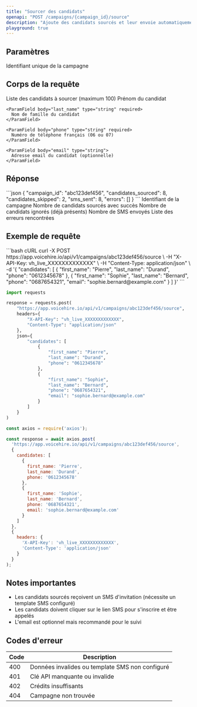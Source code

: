 ```yaml
---
title: "Sourcer des candidats"
openapi: "POST /campaigns/{campaign_id}/source"
description: "Ajoute des candidats sourcés et leur envoie automatiquement un SMS d'invitation"
playground: true
---
```


## Paramètres

<ParamField path="campaign_id" type="string" required>
  Identifiant unique de la campagne
</ParamField>

## Corps de la requête

<ParamField body="candidates" type="array" required>
  Liste des candidats à sourcer (maximum 100)
  
  <Expandable title="Propriétés de chaque candidat">
    <ParamField body="first_name" type="string" required>
      Prénom du candidat
    </ParamField>
    
    <ParamField body="last_name" type="string" required>
      Nom de famille du candidat
    </ParamField>
    
    <ParamField body="phone" type="string" required>
      Numéro de téléphone français (06 ou 07)
    </ParamField>
    
    <ParamField body="email" type="string">
      Adresse email du candidat (optionnelle)
    </ParamField>
  </Expandable>
</ParamField>

## Réponse

<ResponseExample>
```json
{
  "campaign_id": "abc123def456",
  "candidates_sourced": 8,
  "candidates_skipped": 2,
  "sms_sent": 8,
  "errors": []
}
```
</ResponseExample>

<ResponseField name="campaign_id" type="string" required>
  Identifiant de la campagne
</ResponseField>

<ResponseField name="candidates_sourced" type="integer" required>
  Nombre de candidats sourcés avec succès
</ResponseField>

<ResponseField name="candidates_skipped" type="integer" required>
  Nombre de candidats ignorés (déjà présents)
</ResponseField>

<ResponseField name="sms_sent" type="integer" required>
  Nombre de SMS envoyés
</ResponseField>

<ResponseField name="errors" type="array">
  Liste des erreurs rencontrées
</ResponseField>

## Exemple de requête

<CodeGroup>
```bash cURL
curl -X POST https://app.voicehire.io/api/v1/campaigns/abc123def456/source \
  -H "X-API-Key: vh_live_XXXXXXXXXXXXX" \
  -H "Content-Type: application/json" \
  -d '{
    "candidates": [
      {
        "first_name": "Pierre",
        "last_name": "Durand",
        "phone": "0612345678"
      },
      {
        "first_name": "Sophie",
        "last_name": "Bernard",
        "phone": "0687654321",
        "email": "sophie.bernard@example.com"
      }
    ]
  }'
```

```python Python
import requests

response = requests.post(
    "https://app.voicehire.io/api/v1/campaigns/abc123def456/source",
    headers={
        "X-API-Key": "vh_live_XXXXXXXXXXXXX",
        "Content-Type": "application/json"
    },
    json={
        "candidates": [
            {
                "first_name": "Pierre",
                "last_name": "Durand",
                "phone": "0612345678"
            },
            {
                "first_name": "Sophie",
                "last_name": "Bernard",
                "phone": "0687654321",
                "email": "sophie.bernard@example.com"
            }
        ]
    }
)
```

```javascript Node.js
const axios = require('axios');

const response = await axios.post(
  'https://app.voicehire.io/api/v1/campaigns/abc123def456/source',
  {
    candidates: [
      {
        first_name: 'Pierre',
        last_name: 'Durand',
        phone: '0612345678'
      },
      {
        first_name: 'Sophie',
        last_name: 'Bernard',
        phone: '0687654321',
        email: 'sophie.bernard@example.com'
      }
    ]
  },
  {
    headers: {
      'X-API-Key': 'vh_live_XXXXXXXXXXXXX',
      'Content-Type': 'application/json'
    }
  }
);
```
</CodeGroup>

## Notes importantes

- Les candidats sourcés reçoivent un SMS d'invitation (nécessite un template SMS configuré)
- Les candidats doivent cliquer sur le lien SMS pour s'inscrire et être appelés
- L'email est optionnel mais recommandé pour le suivi

## Codes d'erreur

| Code | Description |
|------|-------------|
| 400 | Données invalides ou template SMS non configuré |
| 401 | Clé API manquante ou invalide |
| 402 | Crédits insuffisants |
| 404 | Campagne non trouvée |